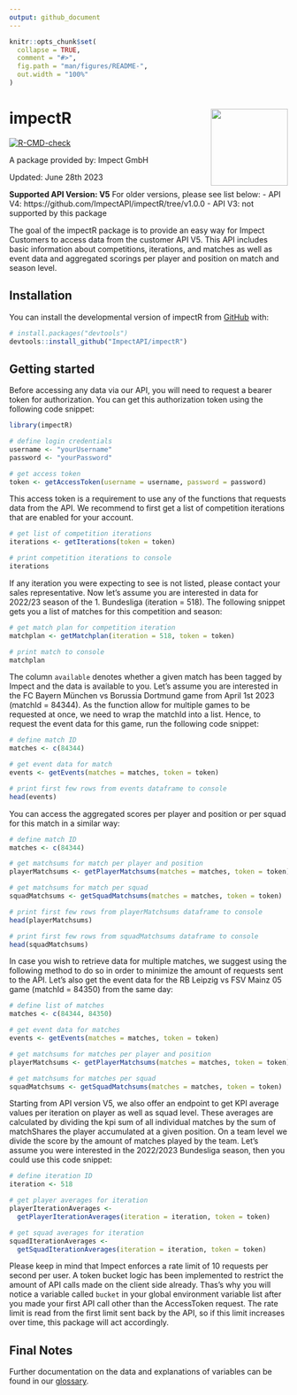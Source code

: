 ```yaml
---
output: github_document
---
```


<!-- README.md is generated from README.Rmd. Please edit that file -->

```r
knitr::opts_chunk$set(
  collapse = TRUE,
  comment = "#>",
  fig.path = "man/figures/README-",
  out.width = "100%"
)
```

# impectR <img src="https://github.com/ImpectAPI/logos/blob/main/impectR.png" align="right" height="139" />

<!-- badges: start -->
[![R-CMD-check](https://github.com/Flosch1006/impectR/actions/workflows/check-release.yaml/badge.svg)](https://github.com/Flosch1006/impectR/actions/workflows/check-release.yaml)
<!-- badges: end -->

A package provided by: Impect GmbH

Updated: June 28th 2023

**Supported API Version: V5**
For older versions, please see list below:
- API V4: https://github.com/ImpectAPI/impectR/tree/v1.0.0
- API V3: not supported by this package

The goal of the impectR package is to provide an easy way for Impect Customers
to access data from the customer API V5. This API includes basic information about
competitions, iterations, and matches as well as event data and aggregated
scorings per player and position on match and season level.

## Installation

You can install the developmental version of impectR from
[GitHub](https://github.com/) with:

``` r
# install.packages("devtools")
devtools::install_github("ImpectAPI/impectR")
```

## Getting started

Before accessing any data via our API, you will need to request a bearer token
for authorization. You can get this authorization token using the following code
snippet:

```r
library(impectR)

# define login credentials
username <- "yourUsername"
password <- "yourPassword"

# get access token
token <- getAccessToken(username = username, password = password)
```

This access token is a requirement to use any of the functions that requests
data from the API. We recommend to first get a list of competition iterations
that are enabled for your account.

```r
# get list of competition iterations
iterations <- getIterations(token = token)

# print competition iterations to console
iterations
```

If any  iteration you were expecting to see is not listed, please
contact your sales representative. Now let's assume you are interested in data
for 2022/23 season of the 1. Bundesliga (iteration = 518). The
following snippet gets you a list of matches for this competition and season:

``` r
# get match plan for competition iteration
matchplan <- getMatchplan(iteration = 518, token = token)

# print match to console
matchplan
```

The column `available` denotes whether a given match has been tagged by Impect
and the data is available to you. Let's assume you are interested in the FC
Bayern München vs Borussia Dortmund game from April 1st 2023 (matchId = 84344).
As the function allow for multiple games to be requested at once, we need to wrap
the matchId into a list. Hence, to request the event data for this game, run the
following code snippet:

```r
# define match ID
matches <- c(84344)

# get event data for match
events <- getEvents(matches = matches, token = token)

# print first few rows from events dataframe to console
head(events)
```

You can access the aggregated scores per player and position or per squad for this
match in a similar way:

```r
# define match ID
matches <- c(84344)

# get matchsums for match per player and position
playerMatchsums <- getPlayerMatchsums(matches = matches, token = token)

# get matchsums for match per squad
squadMatchsums <- getSquadMatchsums(matches = matches, token = token)

# print first few rows from playerMatchsums dataframe to console
head(playerMatchsums)

# print first few rows from squadMatchsums dataframe to console
head(squadMatchsums)
```

In case you wish to retrieve data for multiple matches, we suggest using the
following method to do so in order to minimize the amount of requests sent to 
the API. Let's also get the event data for the RB Leipzig vs FSV Mainz 05 game
(matchId = 84350) from the same day:

```r
# define list of matches
matches <- c(84344, 84350)

# get event data for matches
events <- getEvents(matches = matches, token = token)

# get matchsums for matches per player and position
playerMatchsums <- getPlayerMatchsums(matches = matches, token = token)

# get matchsums for matches per squad
squadMatchsums <- getSquadMatchsums(matches = matches, token = token)

```

Starting from API version V5, we also offer an endpoint to get KPI average values
per iteration on player as well as squad level. These averages are calculated by
dividing the kpi sum of all individual matches by the sum of matchShares the player
accumulated at a given position. On a team level we divide the score by the 
amount of matches played by the team.
Let's assume you were interested in the 2022/2023 Bundesliga season, then you 
could use this code snippet:

```r
# define iteration ID
iteration <- 518

# get player averages for iteration
playerIterationAverages <-
  getPlayerIterationAverages(iteration = iteration, token = token)

# get squad averages for iteration
squadIterationAverages <-
  getSquadIterationAverages(iteration = iteration, token = token)

```


Please keep in mind that Impect enforces a rate limit of 10 requests per second
per user. A token bucket logic has been implemented to restrict the amount of
API calls made on the client side already. Thas's why you will notice a variable
called `bucket` in your global environment variable list after you made your 
first API call other than the AccessToken request. The rate limit is read from
the first limit sent back by the API, so if this limit increases over time, this
package will act accordingly.

## Final Notes

Further documentation on the data and explanations of variables can be found in our [glossary](https://glossary.impect.com/).
